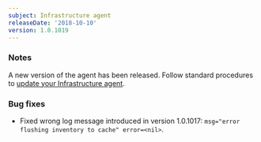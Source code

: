 ```yaml
---
subject: Infrastructure agent
releaseDate: '2018-10-10'
version: 1.0.1019
---
```


### Notes

A new version of the agent has been released. Follow standard procedures to [update your Infrastructure agent](/docs/infrastructure/new-relic-infrastructure/installation/update-infrastructure-agent).

### Bug fixes

* Fixed wrong log message introduced in version 1.0.1017: `msg="error flushing inventory to cache" error=<nil>`.
